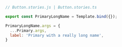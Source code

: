 ```js
// Button.stories.js | Button.stories.ts

export const PrimaryLongName = Template.bind({});

PrimaryLongName.args = {
  ...Primary.args,
  label: 'Primary with a really long name',
}
```
